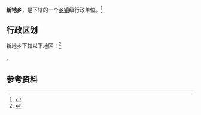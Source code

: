{{中国乡级行政区|65/42/25/201/000}}

'''新地乡'''，是{{PRC admin/fullname|65/42/25/201/000|3}}下辖的一个[[乡镇|乡镇]]级行政单位。<ref>{{PRC admin/ref sgc|{{PRC admin/parent|65/42/25/201/000}}}}</ref>

== 行政区划 ==

新地乡下辖以下地区：<ref>{{PRC admin/ref sgc|65/42/25/201/000}}</ref>

{{PRC admin/children|65/42/25/201/000}}。

== 参考资料 ==

{{reflist}}

{{行政区划小作品}}
{{PRC admin/navcat|65/42/25/201/000}}